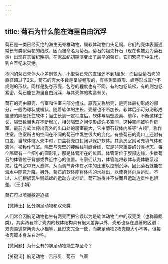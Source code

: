 ```yaml
---
---
---
```

title: 菊石为什么能在海里自由沉浮
---




菊石是一类已经灭绝的海生无脊椎动物，属软体动物门头足纲。它们的壳体表面通常长有类似菊花的线纹，因而被命名为菊石。菊石的祖先杆石（现在也被划为菊石类）出现在志留纪晚期，在泥盆纪初期演变出了最早的菊石。它们繁盛于中生代，到白垩纪末灭绝。

不同的菊石壳体大小差别较大，小型菊石壳的直径还不到1厘米，而巨型菊石壳的直径超过了2米。菊石的壳大多数是呈旋卷形的，有些则呈直形、螺卷形或其他不规则的形状。同样是旋卷形壳，包卷的程度也有不同，有的包卷疏松，有的则包卷紧密。菊石能在海里自由沉浮，与其壳体的构造有关。

菊石的壳由原壳、气室和住室三部分组成。原壳又称胎壳，是壳体最初形成的部分，一般为球状或桶状。随着软体的生长，壳壁也不断加长，软体后部可分泌形成坚硬的隔壁托住软体；当生长到一定程度后，软体与隔壁脱离、前移，不断这样生长，隔壁数目也在不断增加，相邻隔壁之间便形成许多空间，这种空间被称作房室。最前方软体伸出壳外的出口处的房室最大，它由菊石软体内脏等“占领”，称作住室。住室所占的空间在不同的菊石中发生很大的变化。有些菊石的壳口上还附有口盖，当软体缩入壳中时，口盖将壳口封闭以保护软体。其余房室则可充填气体和液体，被称作气室。隔壁与壳壁的接触线叫缝合线，它是非常重要的分类标志。每个隔壁有一个细小的圆形孔，那是体管所在的位置。体管常位于腹部边缘，少数菊石的体管位于背部或靠近中心的位置。专家们认为，体管能将软体与壳体联系起来，往气室中充入液体，从而调节身体在水中的比重以控制沉浮，因此菊石就能在海水中随意升降。另外，菊石的软体能将体内的水射出，以使身体向后运动。不过，人们根据现生鹦鹉螺的运动方式推断，菊石游得并不快而且运动连贯性也很差。（王小娟）

菊石可以喷墨躲避追捕





【微博士】区分腕足动物和双壳类

人们常会因腕足动物也生有两壳而把它误以为是软体动物门中的双壳类（也称瓣鳃类），其实两者除了壳内的软体结构具有很大差异以外，壳形也存在显著的区别：双壳类通常两壳大小相等，且形态完全一致，而腕足动物2枚壳瓣大小不等，但每枚壳瓣本身左右对称。

【微问题】为什么有的腕足动物能生存至今？

【关键词】腕足动物　舌形贝　菊石　气室